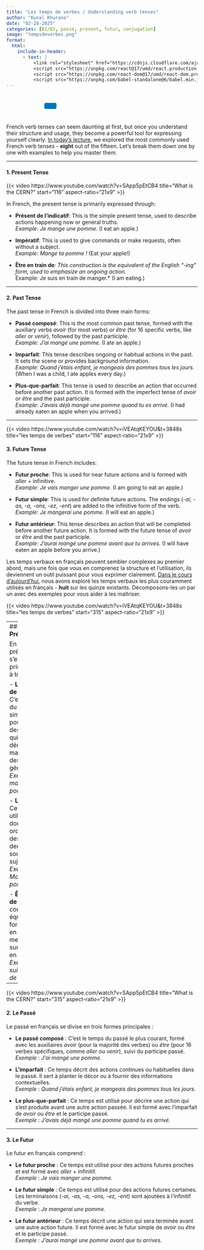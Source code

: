 ```yaml
---
title: "Les temps de verbes / Understanding verb tenses"
author: "Kunal Khurana"
date: "02-28-2025"
categories: [B1/B2, passé, present, futur, conjugation]
image: "tempsdeverbes.png"
format:
  html:
    include-in-header:
      - text: |
          <link rel="stylesheet" href="https://cdnjs.cloudflare.com/ajax/libs/font-awesome/6.0.0/css/all.min.css">
          <script src="https://unpkg.com/react@17/umd/react.production.min.js"></script>
          <script src="https://unpkg.com/react-dom@17/umd/react-dom.production.min.js"></script>
          <script src="https://unpkg.com/babel-standalone@6/babel.min.js"></script>
---
```


::: {style="text-align: left; padding: 10px;"}
<a href="mailto:frenchwithkunal@gmail.com" target="_blank" style="margin: 0 10px; color: #000;"><i class="fas fa-envelope fa-lg"></i></a> <a href="https://www.instagram.com/frenchwithkunal" target="_blank" style="margin: 0 10px; color: #E1306C;"><i class="fab fa-instagram fa-lg"></i></a> <a href="https://frenchwithkunal.ca" target="_blank" style="margin: 0 10px; color: #0077b5;"><i class="fas fa-globe fa-lg"></i></a> <a href="https://whatsapp.com/channel/0029Vb57n2e7dmegpjYpyi3V" target="_blank" style="margin: 0 10px; color: #25D366;"><i class="fab fa-whatsapp fa-lg"></i></a> <button onclick="copyLink()" style="background-color: #0077b5; color: white; padding: 8px 16px; border: none; border-radius: 4px; cursor: pointer; margin-left: 10px;"> <i class="fas fa-copy"></i> </button> [Link copied!]{#copy-message style="margin-left: 10px; color: green; display: none;"}
:::





<div id="react-root"></div>
 <script type="text/babel">
 const ProfilePage = () => {
  const { useState, useEffect } = React;
  const [redirectCounter, setRedirectCounter] = useState(4);
  const [isRedirecting, setIsRedirecting] = useState(false);

  const isFrench = document.documentElement.lang === "fr";

  const translations = {
    noAccess: isFrench 
      ? "Vous n'avez pas accès à cette page. Si vous pensez que vous avez accès, veuillez <a href='https://frenchwithkunal.ca/login.html'>vous connecter</a>."
      : "You don't have access to this page. If you think you have, kindly <a href='https://frenchwithkunal.ca/login.html'>login</a>.",
    subscribe: isFrench
      ? "Veuillez vous abonner pour obtenir l'accès."
      : "Please subscribe to gain access.",
    redirecting: isFrench
      ? `Redirection vers la page d'abonnement dans ${redirectCounter} secondes...`
      : `Redirecting to subscription page in ${redirectCounter} seconds...`
  };

  const refreshToken = async () => {
    const storedRefreshToken = localStorage.getItem("refreshToken");

    if (!storedRefreshToken) {
      window.location.href = "/login.html";
      return null;
    }

    try {
      const response = await fetch("https://frenchwithkunal-cdf6ea3f88ce.herokuapp.com/api/v1/auth/refresh-token", {
        method: "POST",
        headers: {
          "Content-Type": "application/json",
        },
        body: JSON.stringify({ refreshToken: storedRefreshToken }),
      });

      if (!response.ok) {
        localStorage.removeItem("accessToken");
        localStorage.removeItem("refreshToken");
        window.location.href = "/login.html";
        return null;
      }

      const data = await response.json();
      localStorage.setItem("accessToken", data.accessToken);
      return data.accessToken;
    } catch (error) {
      localStorage.removeItem("accessToken");
      localStorage.removeItem("refreshToken");
      window.location.href = "/login.html";
      return null;
    }
  };

  const fetchWithAuth = async (url, options = {}) => {
    let accessToken = localStorage.getItem("accessToken");

    options.headers = {
      ...options.headers,
      Authorization: `Bearer ${accessToken}`,
      "Content-Type": "application/json",
    };

    let response = await fetch(url, options);

    if (response.status === 401) {
      console.log("Access token expired, attempting to refresh...");

      // Refresh token
      accessToken = await refreshToken();

      if (!accessToken) return null;

      options.headers.Authorization = `Bearer ${accessToken}`;
      response = await fetch(url, options);
    }

    return response.json();
  };

  const showNoAccessMessage = () => {
    setIsRedirecting(true);
    
    const noAccessMessage = `
      <div style="text-align: center; padding: 20px;">
        <h2>${translations.noAccess}</h2>
        <p>${translations.subscribe}</p>
        <p>${translations.redirecting}</p>
      </div>
    `;
    document.body.innerHTML = noAccessMessage;
    
    // Start countdown and redirect
    const redirectInterval = setInterval(() => {
      setRedirectCounter((prev) => {
        const newCounter = prev - 1;
        if (newCounter <= 0) {
          clearInterval(redirectInterval);
          window.location.href = "https://learn.frenchwithkunal.ca/subscription";
        }
        
        // Update the countdown text
        const countdownElement = document.querySelector('p:last-child');
        if (countdownElement) {
          countdownElement.textContent = isFrench
            ? `Redirection vers la page d'abonnement dans ${newCounter} secondes...`
            : `Redirecting to subscription page in ${newCounter} seconds...`;
        }
        
        return newCounter;
      });
    }, 1000);
  };

  useEffect(() => {
    const storedToken = localStorage.getItem('accessToken');

    if(!storedToken) {
      showNoAccessMessage();
    } else {
      const fetchData = async() => {
        const data = await fetchWithAuth("https://frenchwithkunal-cdf6ea3f88ce.herokuapp.com/api/v1/auth/me", {
          method: "POST",
        });

        if (data && data.data && data.data.hasAccess) {
          console.log(data);
        } else {
          showNoAccessMessage();
        }
      };
      fetchData();
    }
  }, []);

  return (
    <div></div>
  );
};

ReactDOM.render(
  <ProfilePage />,
  document.getElementById('react-root')
);
 </script>

::: {.content-visible when-profile="english"}

French verb tenses can seem daunting at first, but once you understand their structure and usage, they become a powerful tool for expressing yourself clearly. [In today’s lecture](https://drive.google.com/file/d/1d6abMu8t_2GCdx7MO77UrMFxtPRV6q3-/view?usp=drive_link), we explored the most commonly used French verb tenses - **eight** out of the fifteen. Let’s break them down one by one with examples to help you master them.

------------------------------------------------------------------------

#### 1. **Present Tense**

{{< video https://www.youtube.com/watch?v=SApp5pEtCB4
    title="What is the CERN?"
    start="116"
    aspect-ratio="21x9" 
>}}

In French, the present tense is primarily expressed through:

-   **Présent de l’indicatif**: This is the simple present tense, used to describe actions happening now or general truths.\
    *Example*: *Je mange une pomme.* (I eat an apple.)

-   **Impératif**: This is used to give commands or make requests, often without a subject.\
    *Example*: *Mange ta pomme !* (Eat your apple!)

-   **Être en train de***: This construction is the equivalent of the English "-ing" form, used to emphasize an ongoing action.\
    *Example*:* Je suis en train de manger.\* (I am eating.)

------------------------------------------------------------------------

#### 2. **Past Tense**

The past tense in French is divided into three main forms:

-   **Passé composé**: This is the most common past tense, formed with the auxiliary verbs *avoir* (for most verbs) or *être* (for 16 specific verbs, like *aller* or *venir*), followed by the past participle.\
    *Example*: *J’ai mangé une pomme.* (I ate an apple.)

-   **Imparfait**: This tense describes ongoing or habitual actions in the past. It sets the scene or provides background information.\
    *Example*: *Quand j’étais enfant, je mangeais des pommes tous les jours.* (When I was a child, I ate apples every day.)

-   **Plus-que-parfait**: This tense is used to describe an action that occurred before another past action. It is formed with the imperfect tense of *avoir* or *être* and the past participle.\
    *Example*: *J’avais déjà mangé une pomme quand tu es arrivé.* (I had already eaten an apple when you arrived.)

---

{{< video https://www.youtube.com/watch?v=iVEAtqKEYOU&t=3848s
    title="les temps de verbes"
    start="116"
    aspect-ratio="21x9" 
>}}


#### 3. **Future Tense**

The future tense in French includes:

-   **Futur proche**: This is used for near future actions and is formed with *aller* + infinitive.\
    *Example*: *Je vais manger une pomme.* (I am going to eat an apple.)

-   **Futur simple**: This is used for definite future actions. The endings (*-ai, -as, -a, -ons, -ez, -ent*) are added to the infinitive form of the verb.\
    *Example*: *Je mangerai une pomme.* (I will eat an apple.)

-   **Futur antérieur**: This tense describes an action that will be completed before another future action. It is formed with the future tense of *avoir* or *être* and the past participle.\
    *Example*: *J’aurai mangé une pomme avant que tu arrives.* (I will have eaten an apple before you arrive.)
:::

::: {.content-visible when-profile="french"}
Les temps verbaux en français peuvent sembler complexes au premier abord, mais une fois que vous en comprenez la structure et l’utilisation, ils deviennent un outil puissant pour vous exprimer clairement. [Dans le cours d’aujourd’hui](https://drive.google.com/file/d/1d6abMu8t_2GCdx7MO77UrMFxtPRV6q3-/view?usp=drive_link), nous avons exploré les temps verbaux les plus couramment utilisés en français - **huit** sur les quinze existants. Décomposons-les un par un avec des exemples pour vous aider à les maîtriser.


{{< video https://www.youtube.com/watch?v=iVEAtqKEYOU&t=3848s
    title="les temps de verbes"
    start="315"
    aspect-ratio="21x9" 
>}}

---
#### 1. **Le Présent**

En français, le présent s’exprime principalement à travers :

-   **Le présent de l’indicatif** : C’est le temps du présent simple, utilisé pour décrire des actions qui se déroulent maintenant ou des vérités générales.\
    *Exemple* : *Je mange une pomme.*

-   **L’impératif** : Ce temps est utilisé pour donner des ordres ou faire des demandes, souvent sans sujet.\
    *Exemple* : *Mange ta pomme !*

-   **Être en train de**\* : Cette construction équivaut à la forme "-ing" en anglais et met l’accent sur une action en cours.\
    *Exemple* : *Je suis en train de manger.*

------------------------------------------------------------------------

{{< video https://www.youtube.com/watch?v=SApp5pEtCB4
    title="What is the CERN?"
    start="315"
    aspect-ratio="21x9" 
>}}


#### 2. **Le Passé**

Le passé en français se divise en trois formes principales :

-   **Le passé composé** : C’est le temps du passé le plus courant, formé avec les auxiliaires *avoir* (pour la majorité des verbes) ou *être* (pour 16 verbes spécifiques, comme *aller* ou *venir*), suivi du participe passé.\
    *Exemple* : *J’ai mangé une pomme.*

-   **L’imparfait** : Ce temps décrit des actions continues ou habituelles dans le passé. Il sert à planter le décor ou à fournir des informations contextuelles.\
    *Exemple* : *Quand j’étais enfant, je mangeais des pommes tous les jours.*

-   **Le plus-que-parfait** : Ce temps est utilisé pour décrire une action qui s’est produite avant une autre action passée. Il est formé avec l’imparfait de *avoir* ou *être* et le participe passé.\
    *Exemple* : *J’avais déjà mangé une pomme quand tu es arrivé.*

------------------------------------------------------------------------

#### 3. **Le Futur**

Le futur en français comprend :

-   **Le futur proche** : Ce temps est utilisé pour des actions futures proches et est formé avec *aller* + infinitif.\
    *Exemple* : *Je vais manger une pomme.*

-   **Le futur simple** : Ce temps est utilisé pour des actions futures certaines. Les terminaisons (*-ai, -as, -a, -ons, -ez, -ent*) sont ajoutées à l’infinitif du verbe.\
    *Exemple* : *Je mangerai une pomme.*

-   **Le futur antérieur** : Ce temps décrit une action qui sera terminée avant une autre action future. Il est formé avec le futur simple de *avoir* ou *être* et le participe passé.\
    *Exemple* : *J’aurai mangé une pomme avant que tu arrives.*
:::